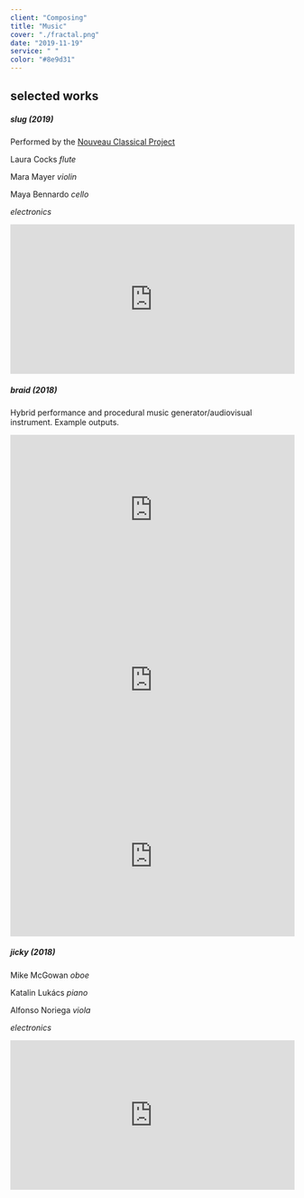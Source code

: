 ```yaml
---
client: "Composing"
title: "Music"
cover: "./fractal.png"
date: "2019-11-19"
service: " "
color: "#8e9d31"
---
```


## selected works


##### *slug (2019)*

Performed by the [Nouveau Classical Project](http://www.nouveauclassical.org/)


Laura Cocks *flute*


Mara Mayer *violin*


Maya Bennardo *cello*


*electronics*


<iframe width="100%" height="265" src="https://clyp.it/2xhpzsip/widget" frameborder="0"></iframe>





##### *braid (2018)*

Hybrid performance and procedural music generator/audiovisual instrument. Example outputs.
<iframe width="100%" height="265" src="https://clyp.it/yhfxoc4i/widget" frameborder="0"></iframe>
<iframe style="border: 0; width: 100%; height: 340px;" src="https://bandcamp.com/EmbeddedPlayer/album=4044243612/size=large/bgcol=ffffff/linkcol=0687f5/artwork=none/transparent=true/" seamless><a href="http://sambeebe.bandcamp.com/album/untitled">untitled by Sam Beebe</a></iframe>
<div style="width:100%;height:0px;position:relative;padding-bottom:56.250%;"><iframe src="https://streamable.com/s/2jqep/ruyvrd" frameborder="0" width="100%" height="100%" allowfullscreen style="width:100%;height:100%;position:absolute;left:0px;top:0px;overflow:hidden;"></iframe></div>



##### *jicky (2018)*
Mike McGowan *oboe*

Katalin Lukács *piano*

Alfonso Noriega *viola*

*electronics*

<iframe width="100%" height="265" src="https://clyp.it/02g12gan/widget" frameborder="0"></iframe>
